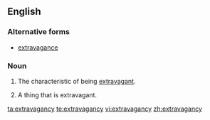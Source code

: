 ==English==

===Alternative forms===
* [[extravagance]]

===Noun===
{{en-noun|extravagancies|-}}

# {{archaic|17-19th centuries}} The characteristic of being [[extravagant]].
# {{archaic|17-19th centuries}} A thing that is extravagant.

[[ta:extravagancy]]
[[te:extravagancy]]
[[vi:extravagancy]]
[[zh:extravagancy]]